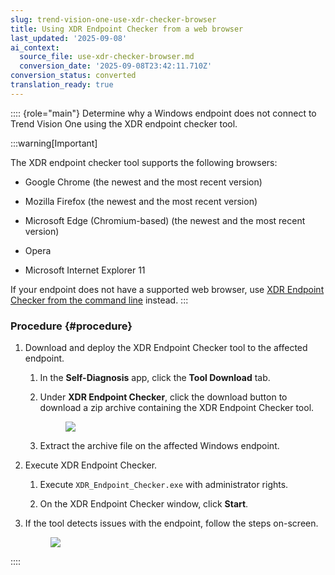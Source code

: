 ```yaml
---
slug: trend-vision-one-use-xdr-checker-browser
title: Using XDR Endpoint Checker from a web browser
last_updated: '2025-09-08'
ai_context:
  source_file: use-xdr-checker-browser.md
  conversion_date: '2025-09-08T23:42:11.710Z'
conversion_status: converted
translation_ready: true
---
```


:::: {role="main"}
Determine why a Windows endpoint does not connect to Trend Vision One using the XDR endpoint checker tool.

:::warning[Important]

The XDR endpoint checker tool supports the following browsers:

- Google Chrome (the newest and the most recent version)

- Mozilla Firefox (the newest and the most recent version)

- Microsoft Edge (Chromium-based) (the newest and the most recent version)

- Opera

- Microsoft Internet Explorer 11

If your endpoint does not have a supported web browser, use [XDR Endpoint Checker from the command line](use-xdr-checker-cli.mdx) instead.
:::

### Procedure {#procedure}

1.  Download and deploy the XDR Endpoint Checker tool to the affected endpoint.

    1.  In the **Self-Diagnosis** app, click the **Tool Download** tab.

    2.  Under **XDR Endpoint Checker**, click the download button to download a zip archive containing the XDR Endpoint Checker tool.

        <figure>
        <img src="./images/download_xdr_check=71bbd2dc-afc5-4759-8cf4-8510fd612e0e.webp" />
        </figure>

    3.  Extract the archive file on the affected Windows endpoint.

2.  Execute XDR Endpoint Checker.

    1.  Execute `XDR_Endpoint_Checker.exe` with administrator rights.

    2.  On the XDR Endpoint Checker window, click **Start**.

3.  If the tool detects issues with the endpoint, follow the steps on-screen.

    <figure>
    <img src="./images/xdr_endpoint_checker_main=c7a43e93-e8fb-4563-a421-36a0dbfe9ff1.webp" />
    </figure>
::::
